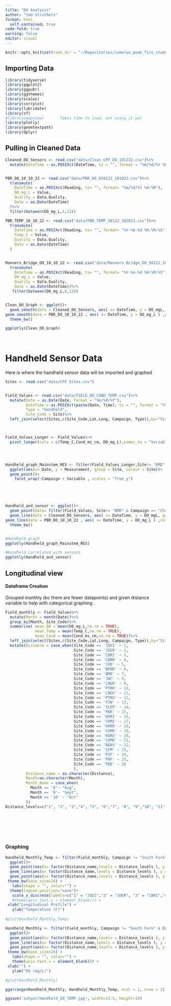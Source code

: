 ```yaml
---
title: "DO Analysis"
author: "Sam Struthers"
format: html
  self-contained: true
code-fold: true
warning: false
editor: visual
---
```


```r

knitr::opts_knit$set(root.dir = "~/Repositories/cameron_peak_fire_study")

```

## Importing Data

```r

library(tidyverse)
library(ggplot2)
library(ggpubr)
library(ggthemes)
library(scales)
library(corrplot)
library(lubridate)
library(sf)
#library(mapview)       Takes time to load, not using it yet
library(plotly)
library(geomtextpath)
library(dplyr)


```

## Pulling in Cleaned Data

```r
Cleaned_DO_Sensors <- read.csv("data/Clean_CPF_DO_101222.csv")%>%
  mutate(DateTime = as.POSIXct(DateTime, tz = "", format = "%m/%d/%Y %H:%M"))


PBR_DO_10_10_22 <- read.csv("data/PBR_DO_050122_101022.csv")%>%
  transmute(
    DateTime = as.POSIXct(Reading, tz= "", format= "%m/%d/%Y %H:%M"),
    DO_mg_L = Value,
    Quality = Data.Quality, 
    Date = as.Date(DateTime)
  )%>%
  filter(between(DO_mg_L,5,12))

PBR_TEMP_10_10_22 <- read.csv("data/PBR_TEMP_50122_101022.csv")%>%
  transmute(
    DateTime = as.POSIXct(Reading, tz= "", format= "%Y-%m-%d %H:%M:%S"),
    Temp_C = Value,
    Quality = Data.Quality, 
    Date = as.Date(DateTime)
  )


Manners_Bridge_DO_10_10_22 <- read.csv("data/Manners_Bridge_DO_50122_101022.csv")%>%
  transmute(
    DateTime = as.POSIXct(Reading, tz= "", format= "%Y-%m-%d %H:%M:%S"),
    DO_mg_L = Value,
    Quality = Data.Quality, 
    Date = as.Date(DateTime))%>%
   filter(between(DO_mg_L,6,13))


Clean_DO_Graph <- ggplot()+
  geom_smooth(data = Cleaned_DO_Sensors, aes( x= DateTime, y = DO_mgL, group = Site_Code, color = Site_Code))+
geom_smooth(data = PBR_DO_10_10_22 , aes( x= DateTime, y = DO_mg_L ) ,color = "Black")+
  theme_bw()

ggplotly(Clean_DO_Graph)
  
  
```

# Handheld Sensor Data

Here is where the handheld sensor data will be imported and graphed

```r
Sites <- read.csv("data/CPF_Sites.csv")


Field_Values <- read.csv("data/FIELD_DO_COND_TEMP.csv")%>%
  mutate(Date = as.Date(Date, format = "%m/%d/%Y"),
         DateTime = as.POSIXct(paste(Date, Time), tz = "", format = "%Y-%m-%d %H:%M"),
         Type = "Handheld",
         Site_Code = Site)%>%
  left_join(select(Sites,c(Site_Code,Lat,Long, Campaign, Type)),by="Site_Code")



Field_Values_Longer <- Field_Values%>%
  pivot_longer(cols = c(Temp_C,Cond_ms_cm, DO_mg_L),names_to = "Variable", values_to = "Measurement")




Handheld_graph_Mainstem_RES <- filter(Field_Values_Longer,Site!= "BMD"  & Campaign == "Chambers Complex")%>%
  ggplot(aes(x= Date, y = Measurement, group = Site, colour = Site))+
  geom_point()+
    facet_wrap(~Campaign + Variable , scales = "free_y")





Handheld_and_sensor <- ggplot()+
  geom_point(data= filter(Field_Values, Site!= "BMD" & Campaign == "Chambers Complex" |Campaign == "Mainstem"), aes(x=DateTime, y= DO_mg_L, colour = Site) )+
  geom_line(data = Cleaned_DO_Sensors, aes( x= DateTime, y = DO_mgL, group = Site_Code, color = Site_Code))+
geom_line(data = PBR_DO_10_10_22 , aes( x= DateTime, y = DO_mg_L ) ,color = "Black")+
  theme_bw()


#Handheld graph
ggplotly(Handheld_graph_Mainstem_RES)

#Handheld Correlated with sensors
ggplotly(Handheld_and_sensor)

```

## Longitudinal view

#### Dataframe Creation

Grouped monthly (bc there are fewer datapoints) and given distance variable to help with categorical graphing .

```r
Field_monthly <- Field_Values%>%
  mutate(Month = month(Date))%>%
  group_by(Month, Site_Code)%>%
  summarise( mean_DO = mean(DO_mg_L,na.rm = TRUE),
             mean_Temp = mean(Temp_C,na.rm = TRUE),
             mean_Cond = mean(Cond_ms_cm,na.rm = TRUE))%>%
  left_join(select(Sites,c(Site_Code,Lat,Long, Campaign, Type)),by="Site_Code")%>%
  mutate(Distance = case_when(Site_Code == 'JOEI' ~ 1,
                              Site_Code == 'JOER' ~ 2,
                              Site_Code == 'CBRI' ~ 3,
                              Site_Code == 'CBRR' ~ 4,
                              Site_Code == 'CHD' ~ 5,
                              Site_Code == 'BRNR' ~ 6,
                              Site_Code == 'BMD' ~ 7,
                              Site_Code == 'JWC' ~ 8,
                              Site_Code == 'LNGR' ~ 9,
                              Site_Code == 'PTRR' ~ 10,
                              Site_Code == 'LNGO' ~ 11,
                              Site_Code == 'PTRO' ~ 12,
                              Site_Code == 'PJW' ~ 13,
                              Site_Code == 'SLEP' ~ 14,
                              Site_Code == 'PBR' ~ 15,
                              Site_Code == 'HORI' ~ 16,
                              Site_Code == 'COMI' ~ 17,
                              Site_Code == 'HORR' ~ 18,
                              Site_Code == 'COMR' ~ 19,
                              Site_Code == 'HORO' ~ 20,
                              Site_Code == 'COMO' ~ 21,
                              Site_Code == 'BEAV' ~ 22,
                              Site_Code == 'SFM' ~ 23,
                              Site_Code == 'PSF' ~ 24,
                              Site_Code == 'PNF' ~ 25,
                              Site_Code == 'PBD' ~ 26
                              ),
         Distance_name = as.character(Distance),
         Month=as.character(Month),
         Month_Name = case_when(
           Month == '8'~ "Aug", 
           Month == '9'~ "Sept", 
           Month == '10' ~ "Oct"
         ))
Distance_levels=c("1", "2", "3","4", "5", "6","7", "8", "9","10", "11", "12","13","14", "15", "16","17", "18", "19","20", "21", "22","23", "24", "25","26")
 







```

### Graphing

```r


Handheld_Monthly_Temp <- filter(Field_monthly, Campaign != "South Fork" & Campaign != "Longdraw"& Site_Code != "BMD" & Site_Code != "BRNR")%>%
  ggplot()+
  geom_point(aes(x= factor(Distance_name,levels = Distance_levels ), y = mean_Temp, shape = Type, color = Month_Name), size = 5, show.legend = FALSE)+
  geom_line(aes(x= factor(Distance_name,levels = Distance_levels ), y = mean_Temp, group = Month, color = Month_Name), size = 1, show.legend = FALSE)+
  geom_point(aes(x= factor(Distance_name,levels = Distance_levels ), y = mean_Temp, shape = Type, color = Month_Name), size = 8, show.legend = FALSE)+
 theme_bw(base_size=24) +
   labs(shape = "", color="") +
  theme(legend.position="none")+
   scale_x_discrete(labels=c("1" = "JOEI","2" = "JOER", "3" = "CBRI","4" = "CBRR", "5" = "CHD","8" = "JWC", "13" = "PJW", "14" = "SLEP","15" = "PBR", "24" = "PSF","25" = "PNF","26" = "PBD")) +
   #theme(axis.text.x = element_blank()) +
 xlab("Longitudinal Profile") +
   ylab("Temperature (C)")
  
#plot(Handheld_Monthly_Temp)

Handheld_Monthly <- filter(Field_monthly, Campaign != "South Fork" & Campaign != "Longdraw"& Site_Code != "BMD" & Site_Code != "BRNR")%>%
  ggplot()+
  geom_point(aes(x= factor(Distance_name,levels = Distance_levels ), y = mean_DO, shape = Type, color = Month_Name), size = 5)+
  geom_line(aes(x= factor(Distance_name,levels = Distance_levels ), y = mean_DO, group = Month, color = Month_Name), size = 1)+
  geom_point(aes(x= factor(Distance_name,levels = Distance_levels ), y = mean_DO, shape = Type, color = Month_Name), size = 5)+
 theme_bw(base_size=24) +
   labs(shape = "", color="") +
   theme(axis.text.x = element_blank()) +
 xlab("") +
   ylab("DO (mg/L)")

#plot(Handheld_Monthly)

ggarrange(Handheld_Monthly, Handheld_Monthly_Temp, ncol = 1, nrow = 2)

ggsave('output/Handheld_DO_TEMP.jpg', width=13.5, height=10)

```
